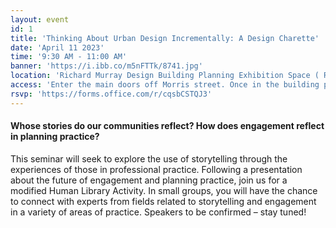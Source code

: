 ```yaml
---
layout: event
id: 1
title: 'Thinking About Urban Design Incrementally: A Design Charette'
date: 'April 11 2023'
time: '9:30 AM - 11:00 AM'
banner: 'https://i.ibb.co/m5nFTTk/8741.jpg'
location: 'Richard Murray Design Building Planning Exhibition Space ( Room 3105). 5257 Morris Street, Halifax, NS'
access: 'Enter the main doors off Morris street. Once in the building proceed immediately left to access the stairs to the third floor. To access the elevator, proceed straight through them main doors and walk straight following the curved wall on your left. Turn left and walk to the end to find the elevator.'
rsvp: 'https://forms.office.com/r/cqsbCSTQJ3'
---
```

#### Whose stories do our communities reflect? How does engagement reflect in planning practice?   
This seminar will seek to explore the use of storytelling through the experiences of those in professional practice. Following a presentation about the future of engagement and planning practice, join us for a modified Human Library Activity. In small groups, you will have the chance to connect with experts from fields related to storytelling and engagement in a variety of areas of practice. 
Speakers to be confirmed  – stay tuned! 
